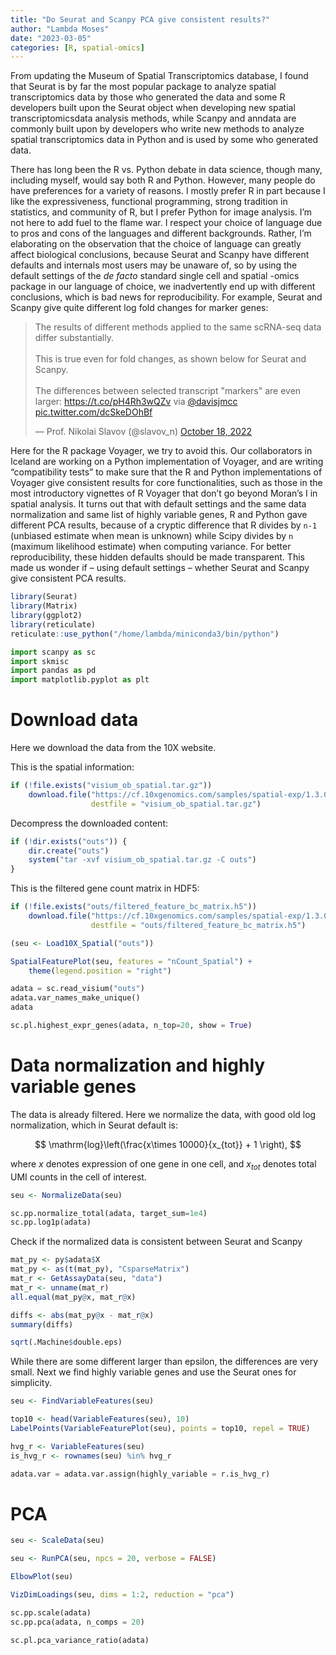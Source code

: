```yaml
---
title: "Do Seurat and Scanpy PCA give consistent results?"
author: "Lambda Moses"
date: "2023-03-05"
categories: [R, spatial-omics]
---
```


From updating the Museum of Spatial Transcriptomics database, I found that Seurat is by far the most popular package to analyze spatial transcriptomics data by those who generated the data and some R developers built upon the Seurat object when developing new spatial transcriptomicsdata analysis methods, while Scanpy and anndata are commonly built upon by developers who write new methods to analyze spatial transcriptomics data in Python and is used by some who generated data. 

There has long been the R vs. Python debate in data science, though many, including myself, would say both R and Python. However, many people do have preferences for a variety of reasons. I mostly prefer R in part because I like the expressiveness, functional programming, strong tradition in statistics, and community of R, but I prefer Python for image analysis. I'm not here to add fuel to the flame war. I respect your choice of language due to pros and cons of the languages and different backgrounds. Rather, I'm elaborating on the observation that the choice of language can greatly affect biological conclusions, because Seurat and Scanpy have different defaults and internals most users may be unaware of, so by using the default settings of the _de facto_ standard single cell and spatial -omics package in our language of choice, we inadvertently end up with different conclusions, which is bad news for reproducibility. For example, Seurat and Scanpy give quite different log fold changes for marker genes:

<blockquote class="twitter-tweet"><p lang="en" dir="ltr">The results of different methods applied to the same scRNA-seq data differ substantially. <br><br>This is true even for fold changes, as shown below for Seurat and Scanpy.<br><br>The differences between selected transcript &quot;markers&quot; are even larger: <a href="https://t.co/pH4Rh3wQZv">https://t.co/pH4Rh3wQZv</a> via <a href="https://twitter.com/davisjmcc?ref_src=twsrc%5Etfw">@davisjmcc</a> <a href="https://t.co/dcSkeDOhBf">pic.twitter.com/dcSkeDOhBf</a></p>&mdash; Prof. Nikolai Slavov (@slavov_n) <a href="https://twitter.com/slavov_n/status/1582347828818456576?ref_src=twsrc%5Etfw">October 18, 2022</a></blockquote> <script async src="https://platform.twitter.com/widgets.js" charset="utf-8"></script>

Here for the R package Voyager, we try to avoid this. Our collaborators in Iceland are working on a Python implementation of Voyager, and are writing "compatibility tests" to make sure that the R and Python implementations of Voyager give consistent results for core functionalities, such as those in the most introductory vignettes of R Voyager that don't go beyond Moran's I in spatial analysis. It turns out that with default settings and the same data normalization and same list of highly variable genes, R and Python gave different PCA results, because of a cryptic difference that R divides by `n-1` (unbiased estimate when mean is unknown) while Scipy divides by `n` (maximum likelihood estimate) when computing variance. For better reproducibility, these hidden defaults should be made transparent. This made us wonder if -- using default settings -- whether Seurat and Scanpy give consistent PCA results.

```r
library(Seurat)
library(Matrix)
library(ggplot2)
library(reticulate)
reticulate::use_python("/home/lambda/miniconda3/bin/python")
```

```python
import scanpy as sc
import skmisc
import pandas as pd
import matplotlib.pyplot as plt
```

# Download data

Here we download the data from the 10X website. 

This is the spatial information:
```r
if (!file.exists("visium_ob_spatial.tar.gz"))
    download.file("https://cf.10xgenomics.com/samples/spatial-exp/1.3.0/Visium_Mouse_Olfactory_Bulb/Visium_Mouse_Olfactory_Bulb_spatial.tar.gz", 
                  destfile = "visium_ob_spatial.tar.gz")
```

Decompress the downloaded content:
```r
if (!dir.exists("outs")) {
    dir.create("outs")
    system("tar -xvf visium_ob_spatial.tar.gz -C outs")
}
```

This is the filtered gene count matrix in HDF5:
```r
if (!file.exists("outs/filtered_feature_bc_matrix.h5"))
    download.file("https://cf.10xgenomics.com/samples/spatial-exp/1.3.0/Visium_Mouse_Olfactory_Bulb/Visium_Mouse_Olfactory_Bulb_filtered_feature_bc_matrix.h5", 
                  destfile = "outs/filtered_feature_bc_matrix.h5")
```

```r
(seu <- Load10X_Spatial("outs"))
```

```r
SpatialFeaturePlot(seu, features = "nCount_Spatial") +
    theme(legend.position = "right")
```

```python
adata = sc.read_visium("outs")
adata.var_names_make_unique()
adata
```

```python
sc.pl.highest_expr_genes(adata, n_top=20, show = True)
```

# Data normalization and highly variable genes

The data is already filtered. Here we normalize the data, with good old log normalization, which in Seurat default is:

$$
\mathrm{log}\left(\frac{x\times 10000}{x_{tot}} + 1 \right),
$$

where $x$ denotes expression of one gene in one cell, and $x_{tot}$ denotes total UMI counts in the cell of interest.

```r
seu <- NormalizeData(seu)
```

```python
sc.pp.normalize_total(adata, target_sum=1e4)
sc.pp.log1p(adata)
```

Check if the normalized data is consistent between Seurat and Scanpy

```r
mat_py <- py$adata$X
mat_py <- as(t(mat_py), "CsparseMatrix")
mat_r <- GetAssayData(seu, "data")
mat_r <- unname(mat_r)
all.equal(mat_py@x, mat_r@x)
```

```r
diffs <- abs(mat_py@x - mat_r@x)
summary(diffs)
```

```r
sqrt(.Machine$double.eps)
```

While there are some different larger than epsilon, the differences are very small. Next we find highly variable genes and use the Seurat ones for simplicity.

```r
seu <- FindVariableFeatures(seu)
```

```r
top10 <- head(VariableFeatures(seu), 10)
LabelPoints(VariableFeaturePlot(seu), points = top10, repel = TRUE)
```

```r
hvg_r <- VariableFeatures(seu)
is_hvg_r <- rownames(seu) %in% hvg_r
```

```python
adata.var = adata.var.assign(highly_variable = r.is_hvg_r)
```

# PCA
```r
seu <- ScaleData(seu)
```

```r
seu <- RunPCA(seu, npcs = 20, verbose = FALSE)
```

```r
ElbowPlot(seu)
```

```r
VizDimLoadings(seu, dims = 1:2, reduction = "pca")
```

```python
sc.pp.scale(adata)
sc.pp.pca(adata, n_comps = 20)
```

```python
sc.pl.pca_variance_ratio(adata)
```

